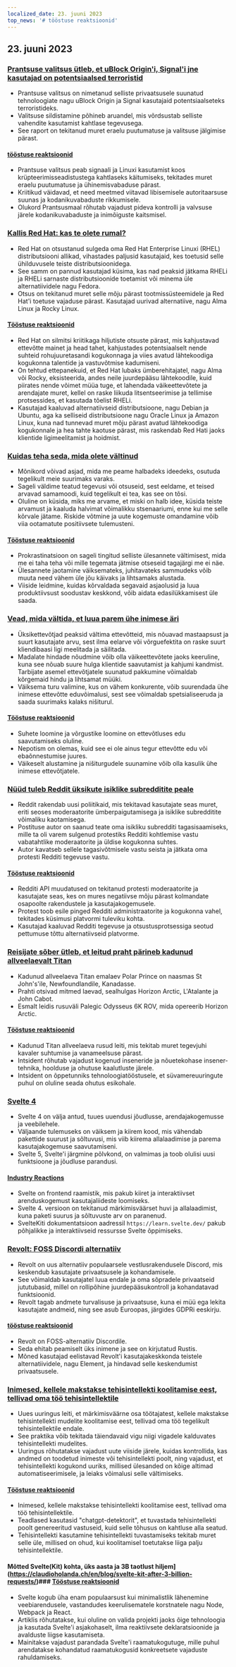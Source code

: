 ```yaml
---
localized_date: 23. juuni 2023
top_news: '# tööstuse reaktsioonid'
---
```




<CallToAction />

<Steps>

## 23. juuni 2023

### [Prantsuse valitsus ütleb, et uBlock Origin'i, Signal'i jne kasutajad on potentsiaalsed terroristid](https://www.laquadrature.net/en/2023/06/05/criminalization-of-encryption-the-8-december-case/)

- Prantsuse valitsus on nimetanud selliste privaatsusele suunatud tehnoloogiate nagu uBlock Origin ja Signal kasutajaid potentsiaalseteks terroristideks.
- Valitsuse sildistamine põhineb aruandel, mis võrdsustab selliste vahendite kasutamist kahtlase tegevusega.
- See raport on tekitanud muret eraelu puutumatuse ja valitsuse jälgimise pärast.

#### [tööstuse reaktsioonid](http://news.ycombinator.com/item?id=36428046)

- Prantsuse valitsus peab signaali ja Linuxi kasutamist koos krüpteerimisseadistustega kahtlaseks käitumiseks, tekitades muret eraelu puutumatuse ja ühinemisvabaduse pärast.
- Kriitikud väidavad, et need meetmed viitavad libisemisele autoritaarsuse suunas ja kodanikuvabaduste rikkumisele.
- Olukord Prantsusmaal rõhutab vajadust pideva kontrolli ja valvsuse järele kodanikuvabaduste ja inimõiguste kaitsmisel.

### [Kallis Red Hat: kas te olete rumal?](https://www.jeffgeerling.com/blog/2023/dear-red-hat-are-you-dumb)

- Red Hat on otsustanud sulgeda oma Red Hat Enterprise Linuxi (RHEL) distributsiooni allikad, vihastades paljusid kasutajaid, kes toetusid selle ühilduvusele teiste distributsioonidega.
- See samm on pannud kasutajad küsima, kas nad peaksid jätkama RHELi ja RHELi sarnaste distributsioonide toetamist või minema üle alternatiividele nagu Fedora.
- Otsus on tekitanud muret selle mõju pärast tootmissüsteemidele ja Red Hat'i toetuse vajaduse pärast. Kasutajad uurivad alternatiive, nagu Alma Linux ja Rocky Linux.

#### [Tööstuse reaktsioonid](http://news.ycombinator.com/item?id=36436786)

- Red Hat on silmitsi kriitikaga hiljutiste otsuste pärast, mis kahjustavad ettevõtte mainet ja head tahet, kahjustades potentsiaalselt nende suhteid rohujuuretasandi kogukonnaga ja viies avatud lähtekoodiga kogukonna talentide ja vastuvõtmise kadumiseni.
- On tehtud ettepanekuid, et Red Hat lubaks ümberehitajatel, nagu Alma või Rocky, eksisteerida, andes neile juurdepääsu lähtekoodile, kuid piirates nende võimet müüa tuge, et lahendada väikeettevõtete ja arendajate muret, kellel on raske liikuda litsentseerimise ja tellimise protsessides, et kasutada tõelist RHELi.
- Kasutajad kaaluvad alternatiivseid distributsioone, nagu Debian ja Ubuntu, aga ka selliseid distributsioone nagu Oracle Linux ja Amazon Linux, kuna nad tunnevad muret mõju pärast avatud lähtekoodiga kogukonnale ja hea tahte kaotuse pärast, mis raskendab Red Hati jaoks klientide ligimeelitamist ja hoidmist.

### [Kuidas teha seda, mida olete vältinud](https://jasonfeifer.beehiiv.com/p/the-thing-that-seems-like-a-bad-idea-maybe-try-it)

- Mõnikord võivad asjad, mida me peame halbadeks ideedeks, osutuda tegelikult meie suurimaks varaks.
- Sageli väldime teatud tegevusi või otsuseid, sest eeldame, et teised arvavad samamoodi, kuid tegelikult ei tea, kas see on tõsi.
- Oluline on küsida, miks me arvame, et miski on halb idee, küsida teiste arvamust ja kaaluda halvimat võimalikku stsenaariumi, enne kui me selle kõrvale jätame. Riskide võtmine ja uute kogemuste omandamine võib viia ootamatute positiivsete tulemusteni.

#### [Tööstuse reaktsioonid](http://news.ycombinator.com/item?id=36427849)

- Prokrastinatsioon on sageli tingitud selliste ülesannete vältimisest, mida me ei taha teha või mille tegemata jätmise otseseid tagajärgi me ei näe.
- Ülesannete jaotamine väiksemateks, juhitavateks sammudeks võib muuta need vähem üle jõu käivaks ja lihtsamaks alustada.
- Viiside leidmine, kuidas kõrvaldada segavaid asjaolusid ja luua produktiivsust soodustav keskkond, võib aidata edasilükkamisest üle saada.

### [Vead, mida vältida, et luua parem ühe inimese äri](https://tinyempires.substack.com/p/4-mistakes-to-avoid-to-build-a-better)

- Üksikettevõtjad peaksid vältima ettevõtteid, mis nõuavad mastaapsust ja suurt kasutajate arvu, sest ilma eelarve või võrguefektita on raske suurt kliendibaasi ligi meelitada ja säilitada.
- Madalate hindade nõudmine võib olla väikeettevõtete jaoks keeruline, kuna see nõuab suure hulga klientide saavutamist ja kahjumi kandmist. Tarbijate asemel ettevõtjatele suunatud pakkumine võimaldab kõrgemaid hindu ja lihtsamat müüki.
- Väiksema turu valimine, kus on vähem konkurente, võib suurendada ühe inimese ettevõtte eduvõimalusi, sest see võimaldab spetsialiseeruda ja saada suurimaks kalaks nišiturul.

#### [Tööstuse reaktsioonid](http://news.ycombinator.com/item?id=36431268)

- Suhete loomine ja võrgustike loomine on ettevõtluses edu saavutamiseks oluline.
- Nepotism on olemas, kuid see ei ole ainus tegur ettevõtte edu või ebaõnnestumise juures.
- Väikeselt alustamine ja nišiturgudele suunamine võib olla kasulik ühe inimese ettevõtjatele.

### [Nüüd tuleb Reddit üksikute isiklike subredditite peale](https://toot.cat/@dredmorbius/110588848407336816)

- Reddit rakendab uusi poliitikaid, mis tekitavad kasutajate seas muret, eriti seoses moderaatorite ümberpaigutamisega ja isiklike subredditite võimaliku kaotamisega.
- Postituse autor on saanud teate oma isikliku subredditi tagasisaamiseks, mille ta oli varem sulgenud protestiks Redditi kohtlemise vastu vabatahtlike moderaatorite ja üldise kogukonna suhtes.
- Autor kavatseb sellele tagasivõtmisele vastu seista ja jätkata oma protesti Redditi tegevuse vastu.

#### [Tööstuse reaktsioonid](http://news.ycombinator.com/item?id=36434885)

- Redditi API muudatused on tekitanud protesti moderaatorite ja kasutajate seas, kes on mures negatiivse mõju pärast kolmandate osapoolte rakendustele ja kasutajakogemusele.
- Protest toob esile pinged Redditi administraatorite ja kogukonna vahel, tekitades küsimusi platvormi tuleviku kohta.
- Kasutajad kaaluvad Redditi tegevuse ja otsustusprotsessiga seotud pettumuse tõttu alternatiivseid platvorme.

### [Reisijate sõber ütleb, et leitud praht pärineb kadunud allveelaevalt Titan](https://www.bbc.com/news/live/world-us-canada-65967464)

- Kadunud allveelaeva Titan emalaev Polar Prince on naasmas St John's'ile, Newfoundlandile, Kanadasse.
- Prahti otsivad mitmed laevad, sealhulgas Horizon Arctic, L'Atalante ja John Cabot.
- Esmalt leidis rusuväli Palegic Odysseus 6K ROV, mida opereerib Horizon Arctic.

#### [Tööstuse reaktsioonid](http://news.ycombinator.com/item?id=36434173)

- Kadunud Titan allveelaeva rusud leiti, mis tekitab muret tegevjuhi kavaler suhtumise ja vanameelsuse pärast.
- Intsident rõhutab vajadust kogenud inseneride ja nõuetekohase insener-tehnika, hoolduse ja ohutuse kaalutluste järele.
- Intsident on õppetunniks tehnoloogiatööstusele, et süvamereuuringute puhul on oluline seada ohutus esikohale.

### [Svelte 4](https://svelte.dev/blog/svelte-4)

- Svelte 4 on välja antud, tuues uuendusi jõudlusse, arendajakogemusse ja veebilehele.
- Väljaande tulemuseks on väiksem ja kiirem kood, mis vähendab pakettide suurust ja sõltuvusi, mis viib kiirema allalaadimise ja parema kasutajakogemuse saavutamiseni.
- Svelte 5, Svelte'i järgmine põlvkond, on valmimas ja toob olulisi uusi funktsioone ja jõudluse parandusi.

#### [Industry Reactions](http://news.ycombinator.com/item?id=36432272)

- Svelte on frontend raamistik, mis pakub kiiret ja interaktiivset arenduskogemust kasutajaliideste loomiseks.
- Svelte 4. versioon on tekitanud märkimisväärset huvi ja allalaadimist, kuna paketi suurus ja sõltuvuste arv on paranenud.
- SvelteKiti dokumentatsioon aadressil `https://learn.svelte.dev/` pakub põhjalikke ja interaktiivseid ressursse Svelte õppimiseks.

### [Revolt: FOSS Discordi alternatiiv](https://revolt.chat/)

- Revolt on uus alternatiiv populaarsele vestlusrakendusele Discord, mis keskendub kasutajate privaatsusele ja kohandamisele.
- See võimaldab kasutajatel luua endale ja oma sõpradele privaatseid jututubasid, millel on rollipõhine juurdepääsukontroll ja kohandatavad funktsioonid.
- Revolt tagab andmete turvalisuse ja privaatsuse, kuna ei müü ega lekita kasutajate andmeid, ning see asub Euroopas, järgides GDPRi eeskirju.

#### [tööstuse reaktsioonid](http://news.ycombinator.com/item?id=36433842)

- Revolt on FOSS-alternatiiv Discordile.
- Seda ehitab peamiselt üks inimene ja see on kirjutatud Rustis.
- Mõned kasutajad eelistavad Revolt'i kasutajakeskkonda teistele alternatiividele, nagu Element, ja hindavad selle keskendumist privaatsusele.

### [Inimesed, kellele makstakse tehisintellekti koolitamise eest, tellivad oma töö tehisintellektile](https://www.technologyreview.com/2023/06/22/1075405/the-people-paid-to-train-ai-are-outsourcing-their-work-to-ai/)

- Uues uuringus leiti, et märkimisväärne osa töötajatest, kellele makstakse tehisintellekti mudelite koolitamise eest, tellivad oma töö tegelikult tehisintellektile endale.
- See praktika võib tekitada täiendavaid vigu niigi vigadele kalduvates tehisintellekti mudelites.
- Uuringus rõhutatakse vajadust uute viiside järele, kuidas kontrollida, kas andmed on toodetud inimeste või tehisintellekti poolt, ning vajadust, et tehisintellekti kogukond uuriks, millised ülesanded on kõige altimad automatiseerimisele, ja leiaks võimalusi selle vältimiseks.

#### [Tööstuse reaktsioonid](http://news.ycombinator.com/item?id=36432279)

- Inimesed, kellele makstakse tehisintellekti koolitamise eest, tellivad oma töö tehisintellektile.
- Teadlased kasutasid "chatgpt-detektorit", et tuvastada tehisintellekti poolt genereeritud vastuseid, kuid selle tõhusus on kahtluse alla seatud.
- Tehisintellekti kasutamine tehisintellekti tuvastamiseks tekitab muret selle üle, millised on ohud, kui koolitamisel toetutakse liiga palju tehisintellektile.

#### Mõtted Svelte(Kit) kohta, üks aasta ja 3B taotlust hiljem](https://claudioholanda.ch/en/blog/svelte-kit-after-3-billion-requests/)### [Tööstuse reaktsioonid](http://news.ycombinator.com/item?id=36427583)

- Svelte kogub üha enam populaarsust kui minimalistlik lähenemine veebiarendusele, vastandudes keerulisematele korstnatele nagu Node, Webpack ja React.
- Artiklis rõhutatakse, kui oluline on valida projekti jaoks õige tehnoloogia ja kasutada Svelte'i asjakohaselt, ilma reaktiivsete deklaratsioonide ja avalduste liigse kasutamiseta.
- Mainitakse vajadust parandada Svelte'i raamatukogutuge, mille puhul arendatakse kohandatud raamatukogusid konkreetsete vajaduste rahuldamiseks.

</Steps>

